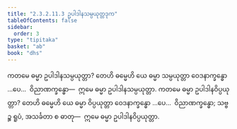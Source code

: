 ```yaml
---
title: "2.3.2.11.3 ဥပါဒါနသမ္ပယုတ္တဒုက"
tableOfContents: false
sidebar:
  order: 3
type: "tipitaka"
basket: "ab"
book: "dhs"
---
```



<DynamicBreadcrumb />

<Division number="1227" book="dhs" e="ch" v="29" p="242">

<Paragraph number="1924" book="dhs">
ကတမေ ဓမ္မာ ဥပါဒါနသမ္ပယုတ္တာ? တေဟိ ဓမ္မေဟိ ယေ ဓမ္မာ သမ္ပယုတ္တာ ဝေဒနာက္ခန္ဓော …ပေ…  ဝိညာဏက္ခန္ဓော—  ဣမေ ဓမ္မာ ဥပါဒါနသမ္ပယုတ္တာ.
</Paragraph>

</Division>
<Division number="1228" book="dhs" e="ch" v="29" p="242">

<Paragraph number="1925" book="dhs">
ကတမေ ဓမ္မာ ဥပါဒါနဝိပ္ပယုတ္တာ? တေဟိ ဓမ္မေဟိ ယေ ဓမ္မာ ဝိပ္ပယုတ္တာ ဝေဒနာက္ခန္ဓော …ပေ…  ဝိညာဏက္ခန္ဓော; သဗ္ဗဉ္စ ရူပံ, အသင်္ခတာ စ ဓာတု—  ဣမေ ဓမ္မာ ဥပါဒါနဝိပ္ပယုတ္တာ.
</Paragraph>
</Division>